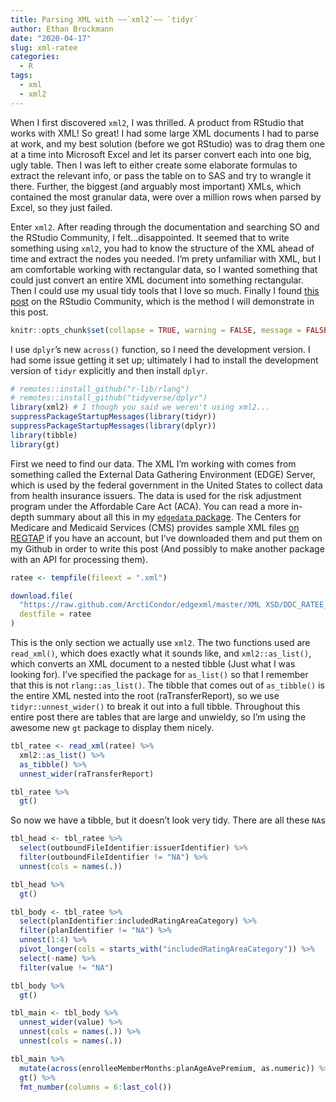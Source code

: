 ```yaml
---
title: Parsing XML with ~~`xml2`~~ `tidyr`
author: Ethan Brockmann
date: "2020-04-17"
slug: xml-ratee
categories:
  - R
tags:
  - xml
  - xml2
---
```


When I first discovered `xml2`, I was thrilled. A product from RStudio that works with XML! So great! I had some large XML documents I had to parse at work, and my best solution (before we got RStudio) was to drag them one at a time into Microsoft Excel and let its parser convert each into one big, ugly table. Then I was left to either create some elaborate formulas to extract the relevant info, or pass the table on to SAS and try to wrangle it there. Further, the biggest (and arguably most important) XMLs, which contained the most granular data, were over a million rows when parsed by Excel, so they just failed.

Enter `xml2`. After reading through the documentation and searching SO and the RStudio Community, I felt...disappointed. It seemed that to write something using `xml2`, you had to know the structure of the XML ahead of time and extract the nodes you needed. I'm prety unfamiliar with XML, but I am comfortable working with rectangular data, so I wanted something that could just convert an entire XML document into something rectangular. Then I could use my usual tidy tools that I love so much. Finally I found [this post](https://community.rstudio.com/t/how-to-convert-a-partly-nested-xml-to-data-frame-using-xml2/36705/4) on the RStudio Community, which is the method I will demonstrate in this post.

```r
knitr::opts_chunk$set(collapse = TRUE, warning = FALSE, message = FALSE)
```

I use `dplyr`'s new `across()` function, so I need the development version. I had some issue getting it set up; ultimately I had to install the development version of `tidyr` explicitly and then install `dplyr`.

```r
# remotes::install_github("r-lib/rlang")
# remotes::install_github("tidyverse/dplyr")
library(xml2) # I though you said we weren't using xml2...
suppressPackageStartupMessages(library(tidyr))
suppressPackageStartupMessages(library(dplyr))
library(tibble)
library(gt)
```

First we need to find our data. The XML I'm working with comes from something called the External Data Gathering Environment (EDGE) Server, which is used by the federal government in the United States to collect data from health insurance issuers. The data is used for the risk adjustment program under the Affordable Care Act (ACA). You can read a more in-depth summary about all this in my [`edgedata` package](https://github.com/arcticondor/edgedata). The Centers for Medicare and Medicaid Services (CMS) provides sample XML files [on REGTAP](https://www.regtap.info/reg_library_openfile.php?id=2979&type=l) if you have an account, but I've downloaded them and put them on my Github in order to write this post (And possibly to make another package with an API for processing them).

```r
ratee <- tempfile(fileext = ".xml")

download.file(
  "https://raw.github.com/ArctiCondor/edgexml/master/XML XSD/DDC_RATEE_XSD_XML_083019/RATransferElementsExtract.xml",
  destfile = ratee
)
```

This is the only section we actually use `xml2`. The two functions used are `read_xml()`, which does exactly what it sounds like, and `xml2::as_list()`, which converts an XML document to a nested tibble (Just what I was looking for). I've specified the package for `as_list()` so that I remember that this is not `rlang::as_list()`. The tibble that comes out of `as_tibble()` is the entire XML nested into the root (raTransferReport), so we use `tidyr::unnest_wider()` to break it out into a full tibble. Throughout this entire post there are tables that are large and unwieldy, so I'm using the awesome new `gt` package to display them nicely.

```r
tbl_ratee <- read_xml(ratee) %>%
  xml2::as_list() %>%
  as_tibble() %>%
  unnest_wider(raTransferReport)

tbl_ratee %>% 
  gt()
```

So now we have a tibble, but it doesn't look very tidy. There are all these `NA`s

```r
tbl_head <- tbl_ratee %>%
  select(outboundFileIdentifier:issuerIdentifier) %>%
  filter(outboundFileIdentifier != "NA") %>%
  unnest(cols = names(.))

tbl_head %>% 
  gt()
```

```r
tbl_body <- tbl_ratee %>%
  select(planIdentifier:includedRatingAreaCategory) %>%
  filter(planIdentifier != "NA") %>%
  unnest(1:4) %>%
  pivot_longer(cols = starts_with("includedRatingAreaCategory")) %>%
  select(-name) %>%
  filter(value != "NA")

tbl_body %>% 
  gt()
```

```r
tbl_main <- tbl_body %>%
  unnest_wider(value) %>%
  unnest(cols = names(.)) %>%
  unnest(cols = names(.))

tbl_main %>% 
  mutate(across(enrolleeMemberMonths:planAgeAvePremium, as.numeric)) %>% 
  gt() %>% 
  fmt_number(columns = 6:last_col())

```


